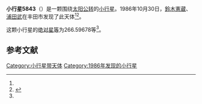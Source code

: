 {{Infobox planet
| bgcolour = #FFFFC0
| name = 5843
| symbol = 
| image = 
| caption = 
| discovery = yes
| discovery_ref = 
| discoverer = [[鈴木憲蔵|鈴木憲蔵]]、[[浦田武|浦田武]]
| discovery_site = [[丰田市|丰田市]] 
| discovered = 1986年10月30日
| designations = yes
| mp_name = 
| named_after = 
| alt_names = 1986 UG/ 1976 SF3 / 1983 YZ / 1986 WF
| mp_category = [[主带小行星|主带小行星]]
| orbit_ref = <ref name="a">[http://ssd.jpl.nasa.gov/sbdb.cgi?sstr=5843 5843] {{Wayback|url=http://ssd.jpl.nasa.gov/sbdb.cgi?sstr=5843 |date=20110610012957 }}，小行星數據庫瀏覽器（JPL Small-Body Database Browser）－[[美国国家航空航天局|美国国家航空航天局]]喷气推进实验室</ref>
| epoch = 2456400.5 (2013年4月18日更新)
| aphelion = {{convert|2.5364529|AU|km|3|abbr=on|lk=out}}
| perihelion = {{convert|1.8855169|AU|km|3|abbr=on}}
| semimajor = {{convert|2.2109849|AU|km|3|abbr=on}}
| eccentricity = 0.147205
| period = 1200.817717 [[日|日]]<br />3.29[[儒略年|儒略年]]
| avg_speed = 
| inclination = 2.38837
| asc_node = 131.28336
| mean_anomaly = 
| arg_peri = 266.59678
| satellites = 
| physical_characteristics = yes
| dimensions = 
| mass = 
| density = 
| surface_grav = 
| escape_velocity = 
| sidereal_day = 
| axial_tilt = 
| pole_ecliptic_lat = 
| pole_ecliptic_lon = 
| albedo = 
| temperatures= 
| temp_name1 = 
| mean_temp_1 = 
| max_temp_1 = 
| temp_name2 = 
| max_temp_2 = 
| spectral_type = 
| abs_magnitude = 266.59678
}}

'''小行星5843'''（{{lang-en|5843}}）是一颗围绕[[太阳|太阳]][[公转|公转]]的[[小行星|小行星]]。1986年10月30日，[[鈴木憲蔵|鈴木憲蔵]]、[[浦田武|浦田武]]在丰田市发现了此天体<ref name="a" /><ref>{{cite news|title=小行星列表|url=http://cfa-www.harvard.edu/iau/lists/NumberedMPs.txt|accessdate=2013-07-08|newspaper=哈佛大学|archive-date=2008-05-17|archive-url=https://web.archive.org/web/20080517010638/http://cfa-www.harvard.edu/iau/lists/NumberedMPs.txt|dead-url=no}}</ref>。

这颗小行星的[[绝对星等|绝对星等]]为266.59678等<ref name="a" />。

==参考文献==
{{reflist}}
{{Minor Planet Number|[[小行星5842|小行星5842]]|[[小行星5844|小行星5844]]}}

{{小天体}}

[[Category:小行星带天体|Category:小行星带天体]]
[[Category:1986年发现的小行星|Category:1986年发现的小行星]]

{{asteroid-stub}}